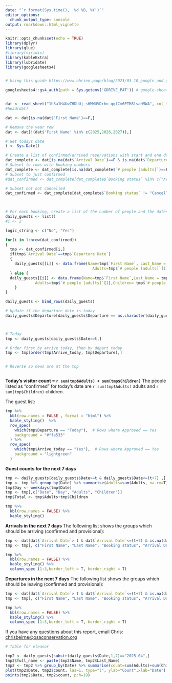 ```yaml
---
date: "`r format(Sys.time(), '%d %B, %Y')`"
editor_options: 
  chunk_output_type: console
output: rmarkdown::html_vignette
---
```


```r
knitr::opts_chunk$set(echo = TRUE)
library(dplyr)
library(glue)
#library(viridis) 
library(kableExtra)
library(lubridate)
library(googlesheets4)


# Using this guide https://www.obrien.page/blog/2023/03_10_google_and_github_actions/

googlesheets4::gs4_auth(path = Sys.getenv('GDRIVE_PAT')) # google-sheets-github@astral-web-375220.iam.gserviceaccount.com


dat <- read_sheet("1h3a1H4UwZHDUUj_s6MWUVDrhn_qqlCm6PTM8lsaHMWA", col_type="cccccDcDcnnnnnnncccccccc")
#head(dat)

dat <- dat[is.na(dat$'First Name')==F,]

# Remove the year row
dat <- dat[!(dat$'First Name' %in% c(2025,2026,2027)),]

# Get todays date
t <- Sys.Date()

# Create a list of confirmed/arrived reservations with start and end dates.
dat_complete <- dat[is.na(dat$`Arrival Date`)==F & is.na(dat$`Departure Date`)==F,]
# Subset to rows with booking numbers
dat_complete <- dat_complete[is.na(dat_complete$`# people [adults]`)==F,]
# Subset to just confirmed
#dat_confirmed <- dat_complete[dat_complete$`Booking status` %in% c("Arrived", "Confirmed", #"Confirmed_100", "Confirmed_50", "Arrived_falta pago"),]

# Subset not not cancelled
dat_confirmed <- dat_complete[dat_complete$`Booking status` != "Cancelled",]

 
```

```r
# For each booking, create a list of the number of people and the dates active
daily_guests <- list()
#i <- 2

logic_string <- c("No", "Yes")

for(i in 1:nrow(dat_confirmed))
{
  tmp <- dat_confirmed[i,]
  if(tmp$`Arrival Date`==tmp$`Departure Date`)
  {
    daily_guests[[i]] <- data.frame(Name=tmp$`First Name`, Last_Name = tmp$`Last Name`,Date=tmp$`Arrival Date`[1],
                                      Adults=tmp$`# people [adults]`[1],Children= tmp$`# people [kids u12]`[1], Arrive_today="Yes", Departure="Today", DR_MC=tmp$`Dietry Restrictions`[1])     
  } else {
  daily_guests[[i]] <- data.frame(Name=tmp$`First Name`,Last_Name = tmp$`Last Name`, Date=seq(tmp$`Arrival Date`, tmp$`Departure Date`, by=1 ),
             Adults=tmp$`# people [adults]`[1],Children= tmp$`# people [kids u12]`[1],Arrive_today=logic_string[as.numeric(tmp$`Arrival Date`==t)+1], Departure=as.character(tmp$`Departure Date`[1]), Diet=tmp$`Dietry Restrictions`[1])
    }
}

daily_guests <- bind_rows(daily_guests)

# Update if the departure date is today
daily_guests$Departure[daily_guests$Departure == as.character(daily_guests$Date)] <- "Today"



# Today
tmp <- daily_guests[daily_guests$Date==t,]

# Order first by arrive today, then by depart today
tmp <- tmp[order(tmp$Arrive_today, tmp$Departure),]


# Reverse so news are at the top



```

**Today's visitor count = `r sum(tmp$Adults) + sum(tmp$Children)`** 
The people listed as "confirmed" for today's date are `r sum(tmp$Adults)` adults and `r sum(tmp$Children)` children.

The guest list:

```r
tmp %>%
  kbl(row.names = FALSE , format = "html") %>%
  kable_styling()  %>%
  row_spec(
    which(tmp$Departure == "Today"),  # Rows where Approved == Yes
    background = "#ffa533"
  ) %>%
  row_spec(
    which(tmp$Arrive_today == "Yes"),  # Rows where Approved == Yes
    background = "lightgreen"
  ) 

```

**Guest counts for the next 7 days**

```r
tmp <- daily_guests[daily_guests$Date>=t & daily_guests$Date<=(t+7) ,]
tmp <- tmp %>% group_by(Date) %>% summarise(Adults=sum(Adults, na.rm=T), Children=sum(Children, na.rm=T))
tmp$Day <- weekdays(tmp$Date)
tmp <- tmp[,c("Date", "Day", "Adults", "Children")]
tmp$Total <- tmp$Adults+tmp$Children
```

```r
tmp %>%
  kbl(row.names = FALSE) %>%
  kable_styling() 
```


**Arrivals in the next 7 days** The following list shows the groups which should be arriving (confirmed and provisional):

```r
tmp <- dat[dat$`Arrival Date`> t & dat$`Arrival Date`<=(t+7) & is.na(dat$`Arrival Date`)==F & dat$`Booking status`!="Cancelled",]
tmp <- tmp[, c("First Name", "Last Name", "Booking status", "Arrival Date", "# \nNights", "# people [adults]", "# people [kids u12]")]

```

```r
tmp %>%
  kbl(row.names = FALSE) %>%
  kable_styling() %>% 
  column_spec (1:3,border_left = T, border_right = T) 
```

**Departures in the next 7 days** The following list shows the groups which should be leaving (confirmed and provisional):

```r
 
tmp <- dat[dat$`Arrival Date`> t & dat$`Arrival Date`<=(t+7) & is.na(dat$`Arrival Date`)==F & dat$`Booking status`!="Cancelled",]
tmp <- tmp[, c("First Name", "Last Name", "Booking status", "Arrival Date", "# \nNights", "# people [adults]", "# people [kids u12]")]

```

```r
tmp %>%
  kbl(row.names = FALSE) %>%
  kable_styling() %>% 
  column_spec (1:3,border_left = T, border_right = T) 
```

If you have any questions about this report, email Chris: <chrisbeirne@osaconservation.org>


```r

# Table for eleanor

tmp2 <- daily_guests[substr(daily_guests$Date,1,7)=="2025-04",]
tmp2$full_name <- paste(tmp2$Name, tmp2$Last_Name)
tmp2 <- tmp2 %>% group_by(Date) %>% summarise(count=sum(Adults)+sum(Children))
plot(tmp2$Date, tmp2$count, las=1, type="l", ylab="Count",xlab="Date")
points(tmp2$Date, tmp2$count, pch=19)
```



